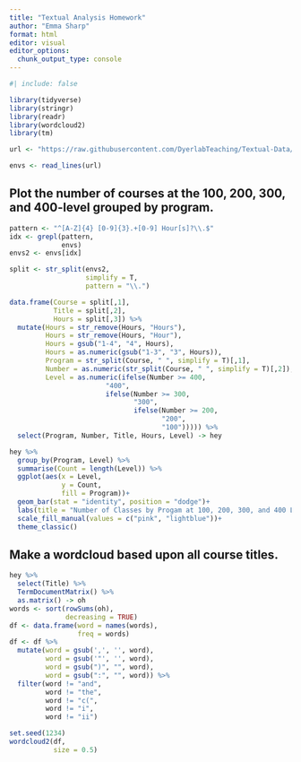 ```yaml
---
title: "Textual Analysis Homework"
author: "Emma Sharp"
format: html
editor: visual
editor_options: 
  chunk_output_type: console
---
```

```r
#| include: false

library(tidyverse)
library(stringr)
library(readr)
library(wordcloud2)
library(tm)

url <- "https://raw.githubusercontent.com/DyerlabTeaching/Textual-Data/refs/heads/main/data/ENVSclasses.txt?token=GHSAT0AAAAAACWO27UIA46V72P7DBZEP5EKZYZFFXQ"

envs <- read_lines(url)
```

## Plot the number of courses at the 100, 200, 300, and 400-level grouped by program.

```r
pattern <- "^[A-Z]{4} [0-9]{3}.+[0-9] Hour[s]?\\.$" 
idx <- grepl(pattern,
             envs)
envs2 <- envs[idx]

split <- str_split(envs2,
                   simplify = T,
                   pattern = "\\.")

data.frame(Course = split[,1],
           Title = split[,2], 
           Hours = split[,3]) %>% 
  mutate(Hours = str_remove(Hours, "Hours"),
         Hours = str_remove(Hours, "Hour"),
         Hours = gsub("1-4", "4", Hours),
         Hours = as.numeric(gsub("1-3", "3", Hours)),
         Program = str_split(Course, " ", simplify = T)[,1],
         Number = as.numeric(str_split(Course, " ", simplify = T)[,2]),
         Level = as.numeric(ifelse(Number >= 400,
                        "400",
                        ifelse(Number >= 300,
                               "300",
                               ifelse(Number >= 200,
                                      "200",
                                      "100"))))) %>% 
  select(Program, Number, Title, Hours, Level) -> hey

hey %>% 
  group_by(Program, Level) %>% 
  summarise(Count = length(Level)) %>% 
  ggplot(aes(x = Level,
             y = Count,
             fill = Program))+
  geom_bar(stat = "identity", position = "dodge")+
  labs(title = "Number of Classes by Progam at 100, 200, 300, and 400 Level")+
  scale_fill_manual(values = c("pink", "lightblue"))+
  theme_classic()
```

## Make a wordcloud based upon all course titles. 

```r
hey %>% 
  select(Title) %>% 
  TermDocumentMatrix() %>% 
  as.matrix() -> oh
words <- sort(rowSums(oh),
              decreasing = TRUE) 
df <- data.frame(word = names(words),
                 freq = words)
df <- df %>% 
  mutate(word = gsub(',', '', word),
         word = gsub('"', '', word),
         word = gsub(")", "", word),
         word = gsub(":", "", word)) %>% 
  filter(word != "and",
         word != "the",
         word != "c(",
         word != "i",
         word != "ii")

set.seed(1234)
wordcloud2(df,
           size = 0.5)
```

